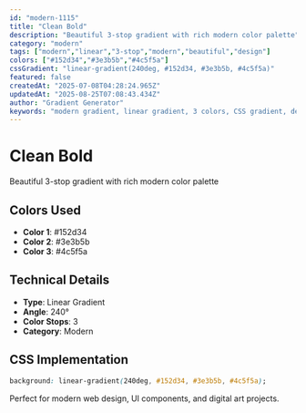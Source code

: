 ```yaml
---
id: "modern-1115"
title: "Clean Bold"
description: "Beautiful 3-stop gradient with rich modern color palette"
category: "modern"
tags: ["modern","linear","3-stop","modern","beautiful","design"]
colors: ["#152d34","#3e3b5b","#4c5f5a"]
cssGradient: "linear-gradient(240deg, #152d34, #3e3b5b, #4c5f5a)"
featured: false
createdAt: "2025-07-08T04:28:24.965Z"
updatedAt: "2025-08-25T07:08:43.434Z"
author: "Gradient Generator"
keywords: "modern gradient, linear gradient, 3 colors, CSS gradient, design, #152d34, #3e3b5b, #4c5f5a"
---
```


# Clean Bold

Beautiful 3-stop gradient with rich modern color palette

## Colors Used
- **Color 1**: #152d34
- **Color 2**: #3e3b5b
- **Color 3**: #4c5f5a

## Technical Details
- **Type**: Linear Gradient
- **Angle**: 240°
- **Color Stops**: 3
- **Category**: Modern

## CSS Implementation
```css
background: linear-gradient(240deg, #152d34, #3e3b5b, #4c5f5a);
```

Perfect for modern web design, UI components, and digital art projects.
